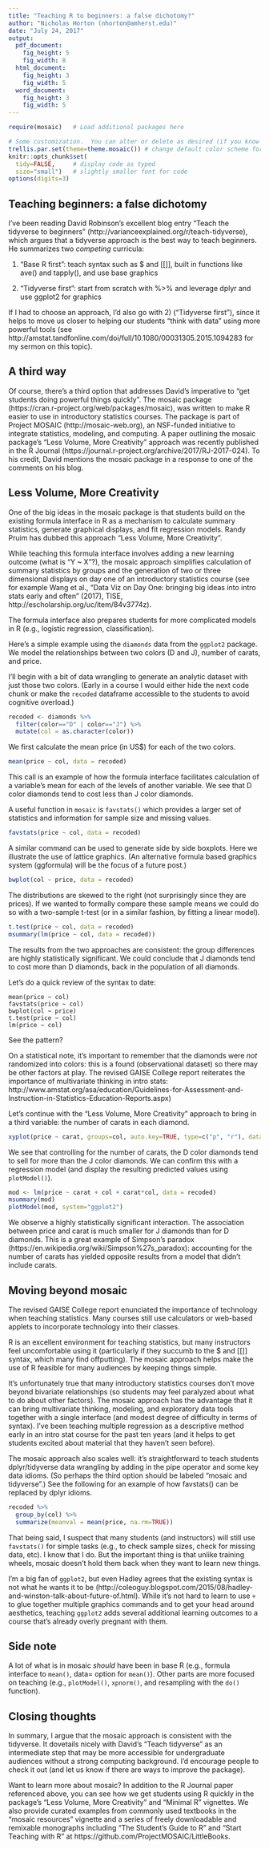 ```yaml
---
title: "Teaching R to beginners: a false dichotomy?"
author: "Nicholas Horton (nhorton@amherst.edu)"
date: "July 24, 2017"
output: 
  pdf_document:
    fig_height: 5
    fig_width: 8
  html_document:
    fig_height: 3
    fig_width: 5
  word_document:
    fig_height: 3
    fig_width: 5
---
```


```r
require(mosaic)   # Load additional packages here 

# Some customization.  You can alter or delete as desired (if you know what you are doing).
trellis.par.set(theme=theme.mosaic()) # change default color scheme for lattice
knitr::opts_chunk$set(
  tidy=FALSE,     # display code as typed
  size="small")   # slightly smaller font for code
options(digits=3)
```

## Teaching beginners: a false dichotomy

I've been reading David Robinson's excellent blog entry "Teach the tidyverse to beginners" (http://varianceexplained.org/r/teach-tidyverse), which argues that a tidyverse approach is the best way to teach beginners.  He summarizes two *competing* curricula:

1) "Base R first": teach syntax such as $ and [[]], built in functions like ave() and tapply(), and use base graphics

2) "Tidyverse first": start from scratch with %>% and leverage dplyr and use ggplot2 for graphics

If I had to choose an approach, I'd also go with 2) ("Tidyverse first"), since it helps to move us closer to helping our students "think with data" using more powerful tools (see http://amstat.tandfonline.com/doi/full/10.1080/00031305.2015.1094283 for my sermon on this topic).  

## A third way

Of course, there’s a third option that addresses David’s imperative to "get students doing powerful things quickly".  The mosaic package (https://cran.r-project.org/web/packages/mosaic), was written to make R easier to use in introductory statistics courses.  The package is part of Project MOSAIC (http://mosaic-web.org), an NSF-funded initiative to integrate statistics, modeling, and computing. A paper outlining the mosaic package's "Less Volume, More Creativity" approach was recently published in the R Journal (https://journal.r-project.org/archive/2017/RJ-2017-024). To his credit, David mentions the mosaic package in a response to one of the comments on his blog.

## Less Volume, More Creativity

One of the big ideas in the mosaic package is that students build on the existing formula interface in R as a mechanism to calculate summary statistics, generate graphical displays, and fit regression models.  Randy Pruim has dubbed this approach "Less Volume, More Creativity".

While teaching this formula interface involves adding a new learning outcome (what is "Y ~ X"?), the mosaic approach simplifies calculation of summary statistics by groups and the generation of two or three dimensional displays on day one of an introductory statistics course (see for example Wang et al., "Data Viz on Day One: bringing big ideas into intro stats early and often" (2017), TISE, http://escholarship.org/uc/item/84v3774z).  

The formula interface also prepares students for more complicated models in R (e.g., logistic regression, classification).

Here's a simple example using the `diamonds` data from the `ggplot2` package.  We model the relationships between two colors (D and J), number of carats, and price.  

I'll begin with a bit of data wrangling to generate an analytic dataset with just those two colors. (Early in a course I would either hide the next code chunk or make the `recoded` dataframe accessible to the students to avoid cognitive overload.)
```r
recoded <- diamonds %>%
  filter(color=="D" | color=="J") %>%
  mutate(col = as.character(color))
```

We first calculate the mean price (in US$) for each of the two colors.
```r
mean(price ~ col, data = recoded)
```
This call is an example of how the formula interface facilitates calculation of a variable's mean for each of the levels of another variable.  We see that D color diamonds tend to cost less than J color diamonds.

A useful function in `mosaic` is `favstats()` which provides a larger set of statistics and information for sample size and missing values.


```r
favstats(price ~ col, data = recoded)
```

A similar command can be used to generate side by side boxplots. Here we illustrate the use of lattice graphics. (An alternative formula based graphics system (ggformula) will be the focus of a future post.)

```r
bwplot(col ~ price, data = recoded)
```
The distributions are skewed to the right (not surprisingly since they are prices). If we wanted to formally compare these sample means we could do so with a two-sample t-test (or in a similar fashion, by fitting a linear model).

```r
t.test(price ~ col, data = recoded)
msummary(lm(price ~ col, data = recoded))
```
The results from the two approaches are consistent: the group differences are highly statistically significant.  We could conclude that J diamonds tend to cost more than D diamonds, back in the population of all diamonds.

Let's do a quick review of the syntax to date:
```
mean(price ~ col)
favstats(price ~ col)
bwplot(col ~ price)
t.test(price ~ col)
lm(price ~ col)
```
See the pattern?


On a statistical note, it's important to remember that the diamonds were *not* randomized into colors: this is a found (observational dataset) so there may be other factors at play.  The revised GAISE College report reiterates the importance of multivariate thinking in intro stats: http://www.amstat.org/asa/education/Guidelines-for-Assessment-and-Instruction-in-Statistics-Education-Reports.aspx)

Let's continue with the "Less Volume, More Creativity" approach to bring in a third variable: the number of carats in each diamond.

```r
xyplot(price ~ carat, groups=col, auto.key=TRUE, type=c("p", "r"), data = recoded)
```
We see that controlling for the number of carats, the D color diamonds tend to sell for more than the J color diamonds.  We can confirm this with a regression model (and display the resulting predicted values using `plotModel()`).

```r
mod <- lm(price ~ carat + col + carat*col, data = recoded)
msummary(mod)
plotModel(mod, system="ggplot2")
```

We observe a highly statistically significant interaction.  The association between price and carat is much smaller for J diamonds than for D diamonds.  This is a great example of Simpson's paradox (https://en.wikipedia.org/wiki/Simpson%27s_paradox): accounting for the number of carats has yielded opposite results from a model that didn't include carats.

## Moving beyond mosaic

The revised GAISE College report enunciated the importance of technology when teaching statistics.  Many courses still use calculators or web-based applets to incorporate technology into their classes.  

R is an excellent environment for teaching statistics, but many instructors feel uncomfortable using it (particularly if they succumb to the $ and [[]] syntax, which many find offputting).  The mosaic approach helps make the use of R feasible for many audiences by keeping things simple.
 
It's unfortunately true that many introductory statistics courses don't move beyond bivariate relationships (so students may feel paralyzed about what to do about other factors). The mosaic approach has the advantage that it can bring multivariate thinking, modeling, and exploratory data tools together with a single interface (and modest degree of difficulty in terms of syntax). I've been teaching multiple regression as a descriptive method early in an intro stat course for the past ten years (and it helps to get students excited about material that they haven't seen before). 

The mosaic approach also scales well: it's straightforward to teach students dplyr/tidyverse data wrangling by adding in the pipe operator and some key data idioms. (So perhaps the third option should be labeled "mosaic and tidyverse".)  See the following for an example of how favstats() can be replaced by dplyr idioms.

```r
recoded %>%
  group_by(col) %>%
  summarize(meanval = mean(price, na.rm=TRUE))
```
That being said, I suspect that many students (and instructors) will still use `favstats()` for simple tasks (e.g., to check sample sizes, check for missing data, etc).  I know that I do.  But the important thing is that unlike training wheels, mosaic doesn't hold them back when they want to learn new things.

I'm a big fan of `ggplot2`, but even Hadley agrees that the existing syntax is not what he wants it to be (http://coleoguy.blogspot.com/2015/08/hadley-and-winston-talk-about-future-of.html).  While it's not hard to learn to use `+` to glue together multiple graphics commands and to get your head around aesthetics, teaching `ggplot2` adds several additional learning outcomes to a course that's already overly pregnant with them. 

## Side note

A lot of what is in mosaic *should* have been in base R (e.g., formula interface to `mean()`, data= option for `mean()`).  Other parts are more focused on teaching (e.g., `plotModel()`, `xpnorm()`, and resampling with the `do()` function).

## Closing thoughts

In summary, I argue that the mosaic approach is consistent with the tidyverse. It dovetails nicely with David's "Teach tidyverse" as an intermediate step that may be more accessible for undergraduate audiences without a strong computing background.  I'd encourage people to check it out (and let us know if there are ways to improve the package).



Want to learn more about mosaic?  In addition to the R Journal paper referenced above, you can see how we get students using R quickly in the package's "Less Volume, More Creativity" and "Minimal R" vignettes.  We also provide curated examples from commonly used textbooks in the “mosaic resources” vignette and a series of freely downloadable and remixable monographs including  “The Student’s Guide to R” and “Start Teaching with R” at https://github.com/ProjectMOSAIC/LittleBooks.

